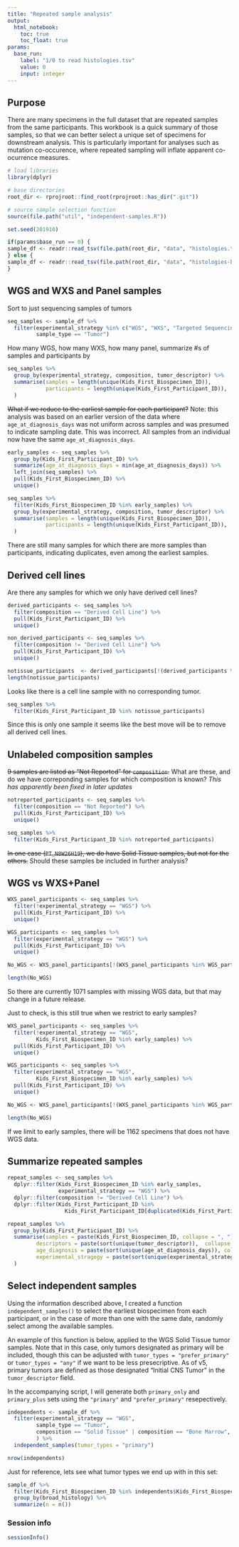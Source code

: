 ```yaml
---
title: "Repeated sample analysis"
output: 
  html_notebook:
    toc: true
    toc_float: true
params:
  base_run:
    label: "1/0 to read histologies.tsv" 
    value: 0
    input: integer
---
```


## Purpose

There are many specimens in the full dataset that are repeated samples from the same participants.
This workbook is a quick summary of those samples, so that we can better select a unique set of specimens for downstream analysis. 
This is particularly important for analyses such as mutation co-occurence, where repeated sampling will inflate apparent co-ocurrence measures.


```r
# load libraries
library(dplyr)

# base directories
root_dir <- rprojroot::find_root(rprojroot::has_dir(".git"))

# source sample selection function
source(file.path("util", "independent-samples.R"))

set.seed(201910)
```


```r
if(params$base_run == 0) {
sample_df <- readr::read_tsv(file.path(root_dir, "data", "histologies.tsv"), guess_max = 100000)
} else {
sample_df <- readr::read_tsv(file.path(root_dir, "data", "histologies-base.tsv"), guess_max = 100000)
}
```

## WGS and WXS and Panel samples
Sort to just sequencing samples of tumors
```r
seq_samples <- sample_df %>%
  filter(experimental_strategy %in% c("WGS", "WXS", "Targeted Sequencing"),
         sample_type == "Tumor")
```

How many WGS, how many WXS, how many panel, summarize #s of samples and participants by 
```r
seq_samples %>%
  group_by(experimental_strategy, composition, tumor_descriptor) %>%
  summarise(samples = length(unique(Kids_First_Biospecimen_ID)),
            participants = length(unique(Kids_First_Participant_ID)), 
  ) 
```

~~What if we reduce to the earliest sample for each participant?~~
Note: this analysis was based on an earlier version of the data where `age_at_diagnosis_days` was not uniform across samples and was presumed to indicate sampling date. 
This was incorrect.
All samples from an individual now have the same `age_at_diagnosis_days`.

```r
early_samples <- seq_samples %>%
  group_by(Kids_First_Participant_ID) %>%
  summarize(age_at_diagnosis_days = min(age_at_diagnosis_days)) %>%
  left_join(seq_samples) %>%
  pull(Kids_First_Biospecimen_ID) %>%
  unique()

seq_samples %>% 
  filter(Kids_First_Biospecimen_ID %in% early_samples) %>%
  group_by(experimental_strategy, composition, tumor_descriptor) %>%
  summarise(samples = length(unique(Kids_First_Biospecimen_ID)),
            participants = length(unique(Kids_First_Participant_ID)), 
  )
```

There are still many samples for which there are more samples than participants, indicating duplicates, even among the earliest samples.


## Derived cell lines

Are there any samples for which we only have derived cell lines?

```r
derived_participants <- seq_samples %>%
  filter(composition == "Derived Cell Line") %>%
  pull(Kids_First_Participant_ID) %>%
  unique() 

non_derived_participants <- seq_samples %>% 
  filter(composition != "Derived Cell Line") %>%
  pull(Kids_First_Participant_ID) %>%
  unique() 

notissue_participants  <- derived_participants[!(derived_participants %in% non_derived_participants)]
length(notissue_participants)

```

Looks like there is a cell line sample with no corresponding tumor.

```r
seq_samples %>%
  filter(Kids_First_Participant_ID %in% notissue_participants)
```

Since this is only one sample it seems like the best move will be to remove all derived cell lines.

## Unlabeled composition samples

~~9 samples are listed as "Not Reported" for `composition`.~~ 
What are these, and do we have correponding samples for which composition is known?
*This has apparently been fixed in later updates*

```r
notreported_participants <- seq_samples %>%
  filter(composition == "Not Reported") %>%
  pull(Kids_First_Participant_ID) %>%
  unique() 

seq_samples %>% 
  filter(Kids_First_Participant_ID %in% notreported_participants)
```

~~In one case (`PT_N8W26H19`), we do have Solid Tissue samples, but not for the others.~~
Should these samples be included in further analysis?

## WGS vs WXS+Panel
```r
WXS_panel_participants <- seq_samples %>%
  filter(!experimental_strategy == "WGS") %>%
  pull(Kids_First_Participant_ID) %>%
  unique() 

WGS_participants <- seq_samples %>%
  filter(experimental_strategy == "WGS") %>%
  pull(Kids_First_Participant_ID) %>%
  unique() 

No_WGS <- WXS_panel_participants[!(WXS_panel_participants %in% WGS_participants)]

length(No_WGS)
```

So there are currently 1071 samples with missing WGS data, but that may change in a future release.

Just to check, is this still true when we restrict to early samples?
```r
WXS_panel_participants <- seq_samples %>%
  filter(!experimental_strategy == "WGS", 
         Kids_First_Biospecimen_ID %in% early_samples) %>%
  pull(Kids_First_Participant_ID) %>%
  unique() 

WGS_participants <- seq_samples %>%
  filter(experimental_strategy == "WGS", 
         Kids_First_Biospecimen_ID %in% early_samples) %>%
  pull(Kids_First_Participant_ID) %>%
  unique() 

No_WGS <- WXS_panel_participants[!(WXS_panel_participants %in% WGS_participants)]

length(No_WGS)
```

If we limit to early samples, there will be 1162 specimens that does not have WGS data.



## Summarize repeated samples

```r
repeat_samples <- seq_samples %>% 
  dplyr::filter(Kids_First_Biospecimen_ID %in% early_samples, 
                experimental_strategy == "WGS") %>%
  dplyr::filter(composition != "Derived Cell Line") %>%
  dplyr::filter(Kids_First_Participant_ID %in% 
                  Kids_First_Participant_ID[duplicated(Kids_First_Participant_ID)])

repeat_samples %>% 
  group_by(Kids_First_Participant_ID) %>%
  summarise(samples = paste(Kids_First_Biospecimen_ID, collapse = ", "), 
         descriptors = paste(sort(unique(tumor_descriptor)),  collapse = ", "),
         age_diagnosis = paste(sort(unique(age_at_diagnosis_days)), collapse = ", "),
         experimental_stragegy = paste(sort(unique(experimental_strategy)), collapse = ", ")
  )
```


## Select independent samples

Using the information described above, I created a function `independent_samples()`
to select the earliest biospecimen from each participant, or in the case of more 
than one with the same date, randomly select among the available samples.

An example of this function is below, applied to the WGS Solid Tissue tumor samples.
Note that in this case, only tumors designated as primary will be included, 
though this can be adjusted with `tumor_types = "prefer_primary"` or 
`tumor_types = "any"` if we want to be less presecriptive. As of v5, primary tumors
are defined as those designated "Initial CNS Tumor" in the
`tumor_descriptor` field.

In the accompanying script, I will generate both `primary_only` and `primary_plus` 
sets using the `"primary"` and `"prefer_primary"` resepectively.



```r
independents <- sample_df %>%
  filter(experimental_strategy == "WGS",
         sample_type == "Tumor", 
         composition == "Solid Tissue" | composition == "Bone Marrow",
         ) %>%
  independent_samples(tumor_types = "primary")

nrow(independents)
```

Just for reference, lets see what tumor types we end up with in this set:

```r
sample_df %>% 
  filter(Kids_First_Biospecimen_ID %in% independents$Kids_First_Biospecimen_ID) %>%
  group_by(broad_histology) %>%
  summarize(n = n())
```



### Session info

```r
sessionInfo()
```